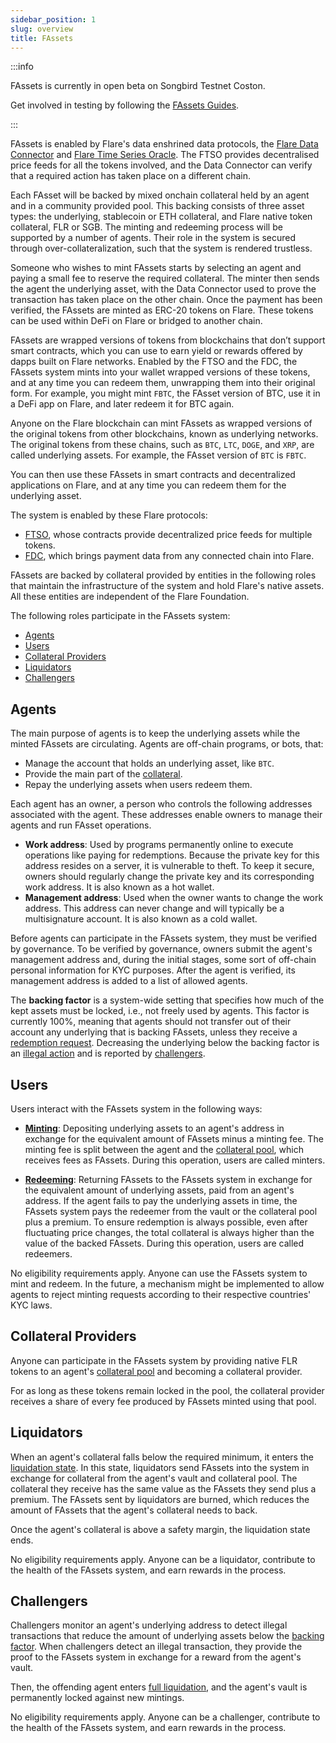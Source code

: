 ```yaml
---
sidebar_position: 1
slug: overview
title: FAssets
---
```


:::info

FAssets is currently in open beta on Songbird Testnet Coston.

Get involved in testing by following the [FAssets Guides](/category/fassets-guides).

:::

FAssets is enabled by Flare's data enshrined data protocols, the [Flare Data Connector](/fdc/overview) and [Flare Time Series Oracle](/ftso/overview). The FTSO provides decentralised price feeds for all the tokens involved, and the Data Connector can verify that a required action has taken place on a different chain.

Each FAsset will be backed by mixed onchain collateral held by an agent and in a community provided pool. This backing consists of three asset types: the underlying, stablecoin or ETH collateral, and Flare native token collateral, FLR or SGB. The minting and redeeming process will be supported by a number of agents. Their role in the system is secured through over-collateralization, such that the system is rendered trustless.

Someone who wishes to mint FAssets starts by selecting an agent and paying a small fee to reserve the required collateral. The minter then sends the agent the underlying asset, with the Data Connector used to prove the transaction has taken place on the other chain. Once the payment has been verified, the FAssets are minted as ERC-20 tokens on Flare. These tokens can be used within DeFi on Flare or bridged to another chain.

FAssets are wrapped versions of tokens from blockchains that don’t support smart contracts, which you can use to earn yield or rewards offered by dapps built on Flare networks. Enabled by the FTSO and the FDC, the FAssets system mints into your wallet wrapped versions of these tokens, and at any time you can redeem them, unwrapping them into their original form. For example, you might mint `FBTC`, the FAsset version of BTC, use it in a DeFi app on Flare, and later redeem it for BTC again.

Anyone on the Flare blockchain can mint FAssets as wrapped versions of the original tokens from other blockchains, known as underlying networks.
The original tokens from these chains, such as `BTC`, `LTC`, `DOGE`, and `XRP`, are called underlying assets.
For example, the FAsset version of `BTC` is `FBTC`.

You can then use these FAssets in smart contracts and decentralized applications on Flare, and at any time you can redeem them for the underlying asset.

The system is enabled by these Flare protocols:

- [FTSO](/ftso/overview), whose contracts provide decentralized price feeds for multiple tokens.
- [FDC](/fdc/overview), which brings payment data from any connected chain into Flare.

FAssets are backed by collateral provided by entities in the following roles that maintain the infrastructure of the system and hold Flare's native assets.
All these entities are independent of the Flare Foundation.

The following roles participate in the FAssets system:

- [Agents](#agents)
- [Users](#users)
- [Collateral Providers](#collateral-providers)
- [Liquidators](#liquidators)
- [Challengers](#challengers)

## Agents

The main purpose of agents is to keep the underlying assets while the minted FAssets are circulating.
Agents are off-chain programs, or bots, that:

- Manage the account that holds an underlying asset, like `BTC`.
- Provide the main part of the [collateral](#collateral).
- Repay the underlying assets when users redeem them.

Each agent has an owner, a person who controls the following addresses associated with the agent.
These addresses enable owners to manage their agents and run FAsset operations.

- **Work address**: Used by programs permanently online to execute operations like paying for redemptions.
  Because the private key for this address resides on a server, it is vulnerable to theft.
  To keep it secure, owners should regularly change the private key and its corresponding work address.
  It is also known as a hot wallet.
- **Management address**: Used when the owner wants to change the work address.
  This address can never change and will typically be a multisignature account.
  It is also known as a cold wallet.

Before agents can participate in the FAssets system, they must be verified by governance.
To be verified by governance, owners submit the agent's management address and, during the initial stages, some sort of off-chain personal information for KYC purposes.
After the agent is verified, its management address is added to a list of allowed agents.

The **backing factor** is a system-wide setting that specifies how much of the kept assets must be locked, i.e., not freely used by agents.
This factor is currently 100%, meaning that agents should not transfer out of their account any underlying that is backing FAssets, unless they receive a [redemption request](#redemption).
Decreasing the underlying below the backing factor is an [illegal action](#illegal-payments) and is reported by [challengers](#challengers).

## Users

Users interact with the FAssets system in the following ways:

- [**Minting**](#minting): Depositing underlying assets to an agent's address in exchange for the equivalent amount of FAssets minus a minting fee.
  The minting fee is split between the agent and the [collateral pool](#pool-collateral), which receives fees as FAssets.
  During this operation, users are called minters.

- [**Redeeming**](#redemption): Returning FAssets to the FAssets system in exchange for the equivalent amount of underlying assets, paid from an agent's address.
  If the agent fails to pay the underlying assets in time, the FAssets system pays the redeemer from the vault or the collateral pool plus a premium.
  To ensure redemption is always possible, even after fluctuating price changes, the total collateral is always higher than the value of the backed FAssets.
  During this operation, users are called redeemers.

No eligibility requirements apply.
Anyone can use the FAssets system to mint and redeem.
In the future, a mechanism might be implemented to allow agents to reject minting requests according to their respective countries' KYC laws.

## Collateral Providers

Anyone can participate in the FAssets system by providing native FLR tokens to an agent's [collateral pool](#pool-collateral) and becoming a collateral provider.

For as long as these tokens remain locked in the pool, the collateral provider receives a share of every fee produced by FAssets minted using that pool.

## Liquidators

When an agent's collateral falls below the required minimum, it enters the [liquidation state](#liquidation).
In this state, liquidators send FAssets into the system in exchange for collateral from the agent's vault and collateral pool.
The collateral they receive has the same value as the FAssets they send plus a premium.
The FAssets sent by liquidators are burned, which reduces the amount of FAssets that the agent's collateral needs to back.

Once the agent's collateral is above a safety margin, the liquidation state ends.

No eligibility requirements apply.
Anyone can be a liquidator, contribute to the health of the FAssets system, and earn rewards in the process.

## Challengers

Challengers monitor an agent's underlying address to detect illegal transactions that reduce the amount of underlying assets below the [backing factor](#agents).
When challengers detect an illegal transaction, they provide the proof to the FAssets system in exchange for a reward from the agent's vault.

Then, the offending agent enters [full liquidation](#liquidation), and the agent's vault is permanently locked against new mintings.

No eligibility requirements apply.
Anyone can be a challenger, contribute to the health of the FAssets system, and earn rewards in the process.
